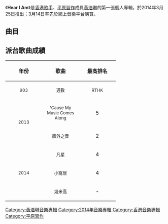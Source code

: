 {{Album infobox | <!-- See Wikipedia:WikiProject_Albums -->
| Name        = Hear I Am
| Type        = [[錄音室專輯|錄音室專輯]]
| Artist      = [[黃浩琳|黃浩琳]]
| Cover       = 黃浩琳 Hear I Am.jpg
| Released    = 2014年3月25日
| Recorded    = 2013年－2014年
| Genre       = 粵語
| Length      = 33:29
| Label       = [[索尼音樂娛樂_(香港)|Sony Music]]
| Last album  = 
| This album  = '''Hear I Am'''<br>（2014年）
| Next album  = 
}}

《'''Hear I Am'''》是[[香港|香港]][[歌手|歌手]]、[[平原習作|平原習作]]成員[[黃浩琳|黃浩琳]]的第一張個人專輯，於2014年3月25日推出；3月14日率先於網上音樂平台購買。

==曲目==
{{Tracklist
| headline = 
| total_length = 33:29
| title_width = 16%

| all_music = [[黃浩琳|黃浩琳]]

| title1 = 牆外之音
| lyrics1 = [[游思行|游思行]]、[[黃浩琳|黃浩琳]]
| arranger1 = [[伍卓賢|伍卓賢]]
| producer1 = 伍卓賢
| longnote1 = 
| length1 = 4:18

| title2 = 小窩居
| lyrics2 = 黃浩琳
| arranger2 = 黃浩琳、[[Edward_Chan|Edward Chan]]、<br>[[李一丁|李一丁]]、[[黃兆銘|黃兆銘]]、[[King_Kong|King Kong]]
| producer2 = Edward Chan
| longnote2 = 
| length2 = 4:01

| title3 = Thanks!
| lyrics3 = 黃浩琳
| arranger3 = 黃浩琳、Edward Chan、<br>李一丁、黃兆銘、King Kong
| producer3 = Edward Chan
| longnote3 = 
| length3 = 4:12

| title4 = 凡星
| lyrics4 = [[Manzeidy_Wong|Manzeidy Wong]]、黃浩琳
| arranger4 = 黃浩琳、Edward Chan、<br>李一丁、黃兆銘、King Kong
| producer4 = Edward Chan
| longnote4 = 
| length4 = 3:48

| title5 = 幾米高
| lyrics5 = 黃浩琳
| arranger5 = 黃浩琳、Edward Chan、<br>李一丁、黃兆銘、King Kong
| producer5 = Edward Chan
| longnote5 = 
| length5 = 4:42

| title6 = 相信我
| lyrics6 = 黃浩琳
| arranger6 = 黃浩琳、Edward Chan、<br>李一丁、黃兆銘、King Kong
| producer6 = Edward Chan
| longnote6 = 
| length6 = 4:32

| title7 = 'Cause My Music Comes Along
| lyrics7 = 黃浩琳
| arranger7 = 伍卓賢
| producer7 = 伍卓賢
| longnote7 = 
| length7 = 4:03

| title8 = 牆外之音
| lyrics8 = 游思行、黃浩琳
| arranger8 = Randy Chow
| producer8 = Edward Chan、Randy Chow
| note8 = Acoustic Version）Featuring [[陳柏宇|陳柏宇]]（
| longnote8 = 
| length8 = 3:49
}}

== 派台歌曲成績 ==
{| class="wikitable"
!align="center" rowspan="2" | 年份
!align="center" rowspan="2" | 歌曲
!align="center" colspan="8" | 最高排名
|-
!width="100"|<small>903</small> !! width="100"|<small>週數</small> !! width="100"|<small>RTHK</small> !! width="100"|<small>週數</small> !! width="100"|<small>997</small> !! width="100"|<small>週數</small> !! width="100"|<small>TVB</small> !! width="100"|<small>週數</small>
|-
|align="center" rowspan="2"|<small>2013</small> ||align="center"| <small>'Cause My Music Comes Along</small> ||align="center"| 5 ||align="center"| 4 ||align="center"| - ||align="center"| - ||align="center"| 5 ||align="center"| 3 ||align="center"| - ||align="center"| -
|-
|align="center"| <small>牆外之音</small> ||align="center"| 2 ||align="center"| 5 ||align="center"| - ||align="center"| - ||align="center"| 9 ||align="center"| 3 ||align="center"| - ||align="center"| -
|-
|align="center" rowspan="3"|<small>2014</small> ||align="center"| <small>凡星</small> ||align="center"| 4 ||align="center"| 3 ||align="center"| 13 ||align="center"| 4 ||align="center"| 3 ||align="center"| 3 ||align="center"| 10 ||align="center"| 1
|-
|align="center"| <small>小窩居</small> ||align="center"| 4 ||align="center"| 3 ||align="center"| 5 ||align="center"| 4 ||align="center"| 3 ||align="center"| 5 ||align="center"| - ||align="center"| -
|-
|align="center"| <small>幾米高</small> ||align="center"| - ||align="center"| - ||align="center"| - ||align="center"| - ||align="center"| - ||align="center"| - ||align="center"| - ||align="center"| -
|}

[[Category:黃浩琳音樂專輯|Category:黃浩琳音樂專輯]]
[[Category:2014年音樂專輯|Category:2014年音樂專輯]]
[[Category:香港音樂專輯|Category:香港音樂專輯]]
[[Category:平原習作|Category:平原習作]]